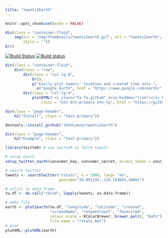 ```yaml
---
title: "tweets2Earth"
---
```


```r
knitr::opts_chunk$set(echo = FALSE)
```

```r
div(class = "container-fluid",
    img(src = "img/thumbnails/tweets2earth.gif", alt = "tweets2earth", class = "img-responsive",
        style = ""))
br()
```

[![Build Status](https://travis-ci.org/JohnCoene/tweets2earth.svg?branch=master)](https://travis-ci.org/JohnCoene/tweets2earth)
[![Build status](https://ci.appveyor.com/api/projects/status/qw77mjh79yjeakos/branch/master?svg=true)](https://ci.appveyor.com/project/JohnCoene/tweets2earth/branch/master)

```r
div(class = "container-fluid",
    div(class = "row",
        div(class = "col-lg-8",
            br(),
            p("Easily plot tweets' location and created time onto ",
              a("Google Earth", href = "https://www.google.com/earth/", target = "_blank"))),
        div(class = "col-lg-4",
            p(a(HTML('<i class="fa fa-github" aria-hidden="true"></i> Repository'),
                class = "btn btn-primary btn-lg", href = "https://github.com/JohnCoene/tweets2earth", target = "_blank")))))
```

```r
div(class = "page-header",
    h2("Install", class = "text-primary"))
```

```r
devtools::install_github("JohnCoene/tweets2earth")
```

```r
div(class = "page-header",
    h2("Example", class = "text-primary"))
```

```r
library(twitteR) # use twitteR to fetch tweets

# setup oauth
setup_twitter_oauth(consumer_key, consumer_secret, access_token = your_token, access_secret = your_secret)

# search twitter
tweets <- searchTwitter("rstats", n = 2000, lang= "en", 
                        geocode="34.052235,-118.243683,100mi")

# unlist to data.frame
tw.df <- do.call("rbind", lapply(tweets, as.data.frame))

# make file
earth <- plot2earth(tw.df, "longitude", "latitude", "created", 
                    "screenName", "retweetCount", "favorited",
                    colour.scale = RColorBrewer::brewer.pal(8, "BuPu"),
                    file.name = "rstats.kml")
# plot
plotKML::plotKML(earth)
```